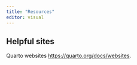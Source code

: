 ```yaml
---
title: "Resources"
editor: visual
---
```


## Helpful sites
Quarto websites <https://quarto.org/docs/websites>.
